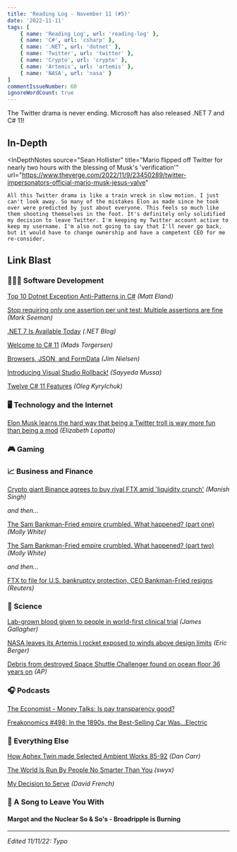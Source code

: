 ```yaml
---
title: 'Reading Log - November 11 (#5)'
date: '2022-11-11'
tags: [
    { name: 'Reading Log', url: 'reading-log' },
    { name: 'C#', url: 'csharp' },
    { name: '.NET', url: 'dotnet' },
    { name: 'Twitter', url: 'twitter' },
    { name: 'Crypto', url: 'crypto' },
    { name: 'Artemis', url: 'artemis' },
    { name: 'NASA', url: 'nasa' }
]
commentIssueNumber: 60
ignoreWordCount: true
---
```


The Twitter drama is never ending. Microsoft has also released .NET 7 and C# 11!

## In-Depth

<InDepthNotes
    source="Sean Hollister"
    title="Mario flipped off Twitter for nearly two hours with the blessing of Musk's 'verification'"
    url="https://www.theverge.com/2022/11/9/23450289/twitter-impersonators-official-mario-musk-jesus-valve"
>
    All this Twitter drama is like a train wreck in slow motion. I just can't look away. So many of the mistakes Elon as made since he took over were predicted by just about everyone. This feels so much like them shooting themselves in the foot. It's definitely only solidified my decision to leave Twitter. I'm keeping my Twitter account active to keep my username. I'm also not going to say that I'll never go back, but it would have to change ownership and have a competent CEO for me re-consider.
</InDepthNotes>

## Link Blast

<h3 className="text">👨🏼‍💻 Software Development</h3>

[Top 10 Dotnet Exception Anti-Patterns in C#](https://newdevsguide.com/2022/11/06/exception-anti-patterns-in-csharp/) *(Matt Eland)*

[Stop requiring only one assertion per unit test: Multiple assertions are fine](https://stackoverflow.blog/2022/11/03/multiple-assertions-per-test-are-fine/) *(Mark Seeman)*

[.NET 7 Is Available Today](https://devblogs.microsoft.com/dotnet/announcing-dotnet-7/) *(.NET Blog)*

[Welcome to C# 11](https://devblogs.microsoft.com/dotnet/welcome-to-csharp-11/) *(Mads Torgersen)*

[Browsers, JSON, and FormData](https://blog.jim-nielsen.com/2022/browsers-json-formdata/) *(Jim Nielsen)*

[Introducing Visual Studio Rollback!](https://devblogs.microsoft.com/visualstudio/introducing-visual-studio-rollback/) *(Sayyeda Mussa)*

[Twelve C# 11 Features](https://blog.okyrylchuk.dev/twelve-csharp-11-features) *(Oleg Kyrylchuk)*

<h3 className="text">🖥 Technology and the Internet</h3>

[Elon Musk learns the hard way that being a Twitter troll is way more fun than being a mod](https://www.theverge.com/2022/11/11/23451931/elon-musk-twitter-bankrupt-verification-ftc) *(Elizabeth Lopatto)*

<h3 className="text">🎮 Gaming</h3>

<h3 className="text">📈 Business and Finance</h3>

[Crypto giant Binance agrees to buy rival FTX amid 'liquidity crunch'](https://techcrunch.com/2022/11/08/binance-signs-letter-of-intent-to-acquire-ftx/) *(Manish Singh)*

*and then...*

[The Sam Bankman-Fried empire crumbled. What happened? (part one)](https://newsletter.mollywhite.net/p/ftx-explainer) *(Molly White)*

[The Sam Bankman-Fried empire crumbled. What happened? (part two)](https://newsletter.mollywhite.net/p/ftx-analysis) *(Molly White)*

*and then...*

[FTX to file for U.S. bankruptcy protection, CEO Bankman-Fried resigns](https://www.reuters.com/technology/ftx-says-will-file-us-bankruptcy-latest-blow-crypto-2022-11-11/) *(Reuters)*

<h3 className="text">🔬 Science</h3>

[Lab-grown blood given to people in world-first clinical trial](https://www.bbc.com/news/health-63513330) *(James Gallagher)*

[NASA leaves its Artemis I rocket exposed to winds above design limits](https://arstechnica.com/science/2022/11/nasas-artemis-i-rocket-just-endured-hours-of-hurricane-like-wind-gusts/) *(Eric Berger)*

[Debris from destroyed Space Shuttle Challenger found on ocean floor 36 years on](https://www.cbc.ca/news/world/debris-space-shuttle-challenger-atlantic-1.6648027) *(AP)*

<h3 className="text">🎧 Podcasts</h3>

[The Economist - Money Talks: Is pay transparency good?](https://www.economist.com/podcasts/2022/11/09/is-pay-transparency-good)

[Freakonomics #498: In the 1890s, the Best-Selling Car Was...Electric](https://freakonomics.com/podcast/in-the-1890s-the-best-selling-car-was-electric/)

<h3 className="text">🎒 Everything Else</h3>

[How Aphex Twin made Selected Ambient Works 85-92](https://www.musicradar.com/news/how-aphex-twin-made-saw-85-92) *(Dan Carr)*

[The World Is Run By People No Smarter Than You](https://www.swyx.io/no-smarter) *(swyx)*

[My Decision to Serve](https://www.theatlantic.com/ideas/archive/2022/11/veterans-day-us-military-iraq/672081/) *(David French)*

<h3 className="text">🎵 A Song to Leave You With</h3>

#### Margot and the Nuclear So & So's - Broadripple is Burning

<YouTubeEmbed
    id="WXTVDUYIZs8"
    title="Margot and the Nuclear So & So's - Broadripple is Burning"
/>

---

*Edited 11/11/22: Typo*